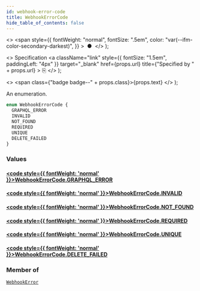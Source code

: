 ```yaml
---
id: webhook-error-code
title: WebhookErrorCode
hide_table_of_contents: false
---
```


  <>
    <span
      style={{
        fontWeight: "normal",
        fontSize: ".5em",
        color: "var(--ifm-color-secondary-darkest)",
      }}
    >
      &nbsp;●&nbsp;
    </span>
  </>
);

  <>
    Specification
    <a
      className="link"
      style={{ fontSize: "1.5em", paddingLeft: "4px" }}
      target="\_blank"
      href={props.url}
      title={"Specified by " + props.url}
    >
      ⎘
    </a>
  </>
);

  <>
    <span class={"badge badge--" + props.class}>{props.text}</span>
  </>
);

An enumeration.

```graphql
enum WebhookErrorCode {
  GRAPHQL_ERROR
  INVALID
  NOT_FOUND
  REQUIRED
  UNIQUE
  DELETE_FAILED
}
```

### Values

#### [<code style={{ fontWeight: 'normal' }}>WebhookErrorCode.<b>GRAPHQL_ERROR</b></code>](#)

>

#### [<code style={{ fontWeight: 'normal' }}>WebhookErrorCode.<b>INVALID</b></code>](#)

>

#### [<code style={{ fontWeight: 'normal' }}>WebhookErrorCode.<b>NOT_FOUND</b></code>](#)

>

#### [<code style={{ fontWeight: 'normal' }}>WebhookErrorCode.<b>REQUIRED</b></code>](#)

>

#### [<code style={{ fontWeight: 'normal' }}>WebhookErrorCode.<b>UNIQUE</b></code>](#)

>

#### [<code style={{ fontWeight: 'normal' }}>WebhookErrorCode.<b>DELETE_FAILED</b></code>](#)

>

### Member of

[`WebhookError`](../../api-reference/objects/webhook-error) <Badge class="secondary" text="object"/>
